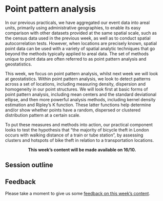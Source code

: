 # Point pattern analysis

In our previous practicals, we have aggregated our event data into areal units, primarily using administrative geographies, to enable its easy comparison with other datasets provided at the same spatial scale, such as the census data used in the previous week, as well as to conduct spatial autocorrelation tests. However, when locations are precisely known, spatial point data can be used with a variety of spatial analytic techniques that go beyond the methods typically applied to areal data. The set of methods unique to point data are often referred to as point pattern analysis and geostatistics. 

This week, we focus on point pattern analysis, whilst next week we will look at geostatistics. Within point pattern analysis, we look to detect patterns across a set of locations, including measuring density, dispersion and homogeneity in our point structures. We will look first at basic forms of point pattern analysis, including mean centers and the standard deviational ellipse, and then more powerful analysis methods, including kernel density estimation and Ripley’s K function. These latter functions help determine and/or show whether points have a random, dispersed or clustered distribution pattern at a certain scale. 

To put these measures and methods into action, our practical component looks to test the hypothesis that “the majority of bicycle theft in London occurs with walking distance of a train or tube station”, by assessing clusters and hotspots of bike theft in relation to a transportation locations.

<center>**This week's content will be made available on 16/10.**</center>

## Session outline

## Feedback
Please take a moment to give us some [feedback on this week's content](https://forms.gle/BYbZySVSHeoUEkJh9).
